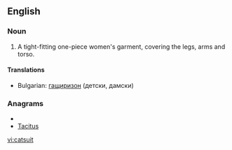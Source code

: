 ==English==

===Noun===
{{en-noun}}
# A tight-fitting one-piece women's garment, covering the legs, arms and torso.

====Translations====
* Bulgarian: [[гащиризон]] (детски, дамски)

===Anagrams===
* {{alphagram|acisttu}}
* [[Tacitus#English|Tacitus]]


[[vi:catsuit]]